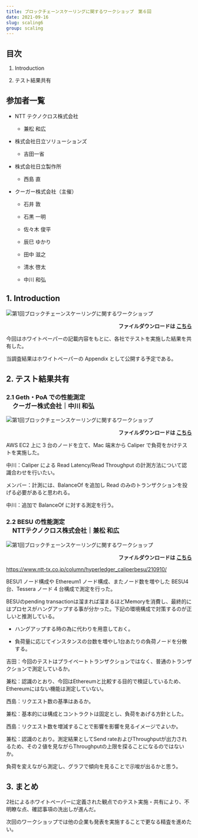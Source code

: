 ```yaml
---
title: ブロックチェーンスケーリングに関するワークショップ　第６回
date: 2021-09-16
slug: scaling6
group: scaling
---
```


## 目次

1. Introduction

2. テスト結果共有

## 参加者一覧

- NTT テクノクロス株式会社

  - 兼松 和広

- 株式会社日立ソリューションズ

  - 吉田一省

- 株式会社日立製作所

  - 西島 直

- クーガー株式会社（主催）

  - 石井 敦

  - 石黒 一明

  - 佐々木 俊平

  - 辰巳 ゆかり

  - 田中 滋之

  - 清水 啓太

  - 中川 和弘

## 1. Introduction

![第1回ブロックチェーンスケーリングに関するワークショップ](./images/img1.png)

<p style="text-align: right;font-weight:bold;">
  ファイルダウンロードは
  <a href="/pdf/scaling6/scalling-workshop_6_introduction.pdf" target="_blank">
    こちら
  </a>
</p>

今回はホワイトペーパーの記載内容をもとに、各社でテストを実施した結果を共有した。

当調査結果はホワイトペーパーの Appendix として公開する予定である。

## 2. テスト結果共有

### 2.1 Geth・PoA での性能測定

<p style="margin-top: -1em;font-weight: bold;font-size: 1.2em;margin-left: 1em;">
  クーガー株式会社｜中川 和弘
</p>

![第1回ブロックチェーンスケーリングに関するワークショップ](./images/img2.png)

<p style="text-align: right;font-weight:bold;">
  ファイルダウンロードは
  <a href="/pdf/scaling6/scalling-workshop_6_Couger.pdf" target="_blank">
    こちら
  </a>
</p>

AWS EC2 上に 3 台のノードを立て、Mac 端末から Caliper で負荷をかけテストを実施した。

中川：Caliper による Read Latency/Read Throughput の計測方法について認識合わせを行いたい。

メンバー：計測には、BalanceOf を追加し Read のみのトランザクションを投げる必要があると思われる。

中川：追加で BalanceOf に対する測定を行う。

### 2.2 BESU の性能測定

<p style="margin-top: -1em;font-weight: bold;font-size: 1.2em;margin-left: 1em;">
  NTTテクノクロス株式会社｜兼松 和広
</p>

![第1回ブロックチェーンスケーリングに関するワークショップ](./images/img3.png)

<p style="text-align: right;font-weight:bold;">
  ファイルダウンロードは
  <a href="/pdf/scaling6/scalling-workshop_6_NTTTX.pdf" target="_blank">
    こちら
  </a>
</p>

<a href="https://www.ntt-tx.co.jp/column/hyperledger_caliperbesu/210910/" target="_blank">
  https://www.ntt-tx.co.jp/column/hyperledger_caliperbesu/210910/
</a>

BESU1 ノード構成や Ethereum1 ノード構成、またノード数を増やした BESU4 台、Tessera ノード 4 台構成で測定を行った。

BESUのpending transactionは溜まれば溜まるほどMemoryを消費し、最終的にはプロセスがハングアップする事が分かった。下記の環境構成で対策するのが正しいと推測している。

- ハングアップする時の為に代わりを用意しておく。

- 負荷量に応じてインスタンスの台数を増やし1台あたりの負荷ノードを分散する。

吉田：今回のテストはプライベートトランザクションではなく、普通のトランザクションで測定しているか。

兼松：認識のとおり、今回はEthereumと比較する目的で検証しているため、Ethereumにはない機能は測定していない。

西島：リクエスト数の基準はあるか。

兼松：基本的には構成とコントラクトは固定とし、負荷をあげる方針とした。

西島：リクエスト数を増減することで影響を影響を見るイメージでよいか。

兼松：認識のとおり。測定結果としてSend rateおよびThroughputが出力されるため、その２値を見ながらThroughputの上限を探ることになるのではないか。

負荷を変えながら測定し、グラフで傾向を見ることで示唆が出るかと思う。

## 3. まとめ

2社によるホワイトペーパーに定義された観点でのテスト実施・共有により、不明瞭な点、確認事項の洗出しが進んだ。

次回のワークショップでは他の企業も発表を実施することで更なる精査を進めたい。
